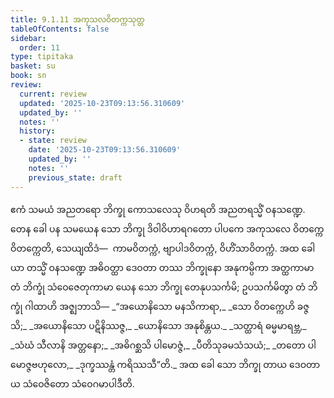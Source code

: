 ```yaml
---
title: 9.1.11 အကုသလဝိတက္ကသုတ္တ
tableOfContents: false
sidebar:
  order: 11
type: tipitaka
basket: su
book: sn
review:
  current: review
  updated: '2025-10-23T09:13:56.310609'
  updated_by: ''
  notes: ''
  history:
  - state: review
    date: '2025-10-23T09:13:56.310609'
    updated_by: ''
    notes: ''
    previous_state: draft
---
```



<ReviewStatus review={frontmatter.review} showDetails={true} />

<HypothesisAnnotation frontmatter={frontmatter} />

<DynamicBreadcrumb />

<Division number="231" book="sn" e="ch" v="18" p="313">

<Paragraph number="1424" book="sn">
ဧကံ သမယံ အညတရော ဘိက္ခု ကောသလေသု ဝိဟရတိ အညတရသ္မိံ ဝနသဏ္ဍေ. တေန ခေါ ပန သမယေန သော ဘိက္ခု ဒိဝါဝိဟာရဂတော ပါပကေ အကုသလေ ဝိတက္ကေ ဝိတက္ကေတိ, သေယျထိဒံ—  ကာမဝိတက္ကံ, ဗျာပါဒဝိတက္ကံ, ဝိဟိံသာဝိတက္ကံ. အထ ခေါ ယာ တသ္မိံ ဝနသဏ္ဍေ အဓိဝတ္ထာ ဒေဝတာ တဿ ဘိက္ခုနော အနုကမ္ပိကာ အတ္ထကာမာ တံ ဘိက္ခုံ သံဝေဇေတုကာမာ ယေန သော ဘိက္ခု တေနုပသင်္ကမိ; ဥပသင်္ကမိတွာ တံ ဘိက္ခုံ ဂါထာဟိ အဇ္ဈဘာသိ—
</Paragraph>

<Paragraph number="1425" type="verses" book="sn">
_“အယောနိသော မနသိကာရာ,_  
_သော ဝိတက္ကေဟိ ခဇ္ဇသိ;_  
_အယောနိသော ပဋိနိဿဇ္ဇ,_  
_ယောနိသော အနုစိန္တယ._  

</Paragraph>

<Paragraph number="1426" type="verses" book="sn">
_သတ္ထာရံ ဓမ္မမာရဗ္ဘ,_  
_သံဃံ သီလာနိ အတ္တနော;_  
_အဓိဂစ္ဆသိ ပါမောဇ္ဇံ,_  
_ပီတိသုခမသံသယံ;_  
_တတော ပါမောဇ္ဇဗဟုလော,_  
_ဒုက္ခဿန္တံ ကရိဿသီ”တိ._  

</Paragraph>

<Paragraph number="1427" book="sn">
အထ ခေါ သော ဘိက္ခု တာယ ဒေဝတာယ သံဝေဇိတော သံဝေဂမာပါဒီတိ.
</Paragraph>
</Division>
